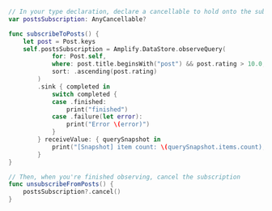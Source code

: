 ```swift
// In your type declaration, declare a cancellable to hold onto the subscription
var postsSubscription: AnyCancellable?

func subscribeToPosts() {
    let post = Post.keys
    self.postsSubscription = Amplify.DataStore.observeQuery(
            for: Post.self,
            where: post.title.beginsWith("post") && post.rating > 10.0,
            sort: .ascending(post.rating)
        )
        .sink { completed in
            switch completed {
            case .finished:
                print("finished")
            case .failure(let error):
                print("Error \(error)")
            }
        } receiveValue: { querySnapshot in
            print("[Snapshot] item count: \(querySnapshot.items.count), isSynced: \(querySnapshot.isSynced)")
        }
}

// Then, when you're finished observing, cancel the subscription
func unsubscribeFromPosts() {
    postsSubscription?.cancel()
}
```
